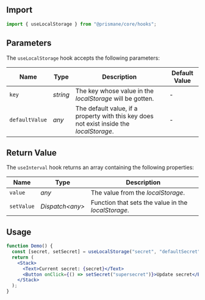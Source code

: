 ## Import

```js
import { useLocalStorage } from "@prismane/core/hooks";
```

## Parameters

The `useLocalStorage` hook accepts the following parameters:

| Name           | Type     | Description                                                                              | Default Value |
| -------------- | -------- | ---------------------------------------------------------------------------------------- | ------------- |
| `key`          | _string_ | The key whose value in the _localStorage_ will be gotten.                                | -             |
| `defaultValue` | _any_    | The default value, if a property with this key does not exist inside the _localStorage_. | -             |

## Return Value

The `useInterval` hook returns an array containing the following properties:

| Name       | Type             | Description                                         |
| ---------- | ---------------- | --------------------------------------------------- |
| `value`    | _any_            | The value from the _localStorage_.                  |
| `setValue` | _Dispatch\<any>_ | Function that sets the value in the _localStorage_. |

## Usage

```jsx preview
function Demo() {
  const [secret, setSecret] = useLocalStorage("secret", "defaultSecret");
  return (
    <Stack>
      <Text>Current secret: {secret}</Text>
      <Button onClick={() => setSecret("supersecret")}>Update secret</Button>
    </Stack>
  );
}
```
